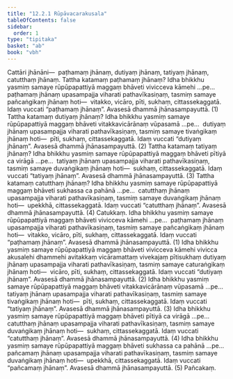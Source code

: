 ```yaml
---
title: "12.2.1 Rūpāvacarakusala"
tableOfContents: false
sidebar:
  order: 1
type: "tipitaka"
basket: "ab"
book: "vbh"
---
```



<DynamicBreadcrumb />

<Division number="623" book="vbh" bookNo="30" page="274">

<Paragraph number="1868" book="vbh">
Cattāri jhānāni—  paṭhamaṃ jhānaṃ, dutiyaṃ jhānaṃ, tatiyaṃ jhānaṃ, catutthaṃ jhānaṃ.
</Paragraph>

</Division>
<Division number="624" book="vbh" bookNo="30" page="274">

<Paragraph number="1869" book="vbh">
Tattha katamaṃ paṭhamaṃ jhānaṃ? Idha bhikkhu yasmiṃ samaye rūpūpapattiyā maggaṃ bhāveti vivicceva kāmehi …pe…  paṭhamaṃ jhānaṃ upasampajja viharati pathavīkasiṇaṃ, tasmiṃ samaye pañcaṅgikaṃ jhānaṃ hoti—  vitakko, vicāro, pīti, sukhaṃ, cittassekaggatā. Idaṃ vuccati “paṭhamaṃ jhānaṃ”. Avasesā dhammā jhānasampayuttā. (1)
</Paragraph>

<Paragraph number="1870" book="vbh">
Tattha katamaṃ dutiyaṃ jhānaṃ? Idha bhikkhu yasmiṃ samaye rūpūpapattiyā maggaṃ bhāveti vitakkavicārānaṃ vūpasamā …pe…  dutiyaṃ jhānaṃ upasampajja viharati pathavīkasiṇaṃ, tasmiṃ samaye tivaṅgikaṃ jhānaṃ hoti—  pīti, sukhaṃ, cittassekaggatā. Idaṃ vuccati “dutiyaṃ jhānaṃ”. Avasesā dhammā jhānasampayuttā. (2)
</Paragraph>

<Paragraph number="1871" book="vbh">
Tattha katamaṃ tatiyaṃ jhānaṃ? Idha bhikkhu yasmiṃ samaye rūpūpapattiyā maggaṃ bhāveti pītiyā ca virāgā …pe…  tatiyaṃ jhānaṃ upasampajja viharati pathavīkasiṇaṃ, tasmiṃ samaye duvaṅgikaṃ jhānaṃ hoti—  sukhaṃ, cittassekaggatā. Idaṃ vuccati “tatiyaṃ jhānaṃ”. Avasesā dhammā jhānasampayuttā. (3)
</Paragraph>

<Paragraph number="1872" book="vbh">
Tattha katamaṃ catutthaṃ jhānaṃ? Idha bhikkhu yasmiṃ samaye rūpūpapattiyā maggaṃ bhāveti sukhassa ca pahānā …pe…  catutthaṃ jhānaṃ upasampajja viharati pathavīkasiṇaṃ, tasmiṃ samaye duvaṅgikaṃ jhānaṃ hoti—  upekkhā, cittassekaggatā. Idaṃ vuccati “catutthaṃ jhānaṃ”. Avasesā dhammā jhānasampayuttā. (4)

</Paragraph>
</Division>

<Paragraph number="1873" type="center" book="vbh">
Catukkaṃ.


</Paragraph>

<Division number="625" book="vbh" bookNo="30" page="275">

<Paragraph number="1874" book="vbh">
Idha bhikkhu yasmiṃ samaye rūpūpapattiyā maggaṃ bhāveti vivicceva kāmehi …pe…  paṭhamaṃ jhānaṃ upasampajja viharati pathavīkasiṇaṃ, tasmiṃ samaye pañcaṅgikaṃ jhānaṃ hoti—  vitakko, vicāro, pīti, sukhaṃ, cittassekaggatā. Idaṃ vuccati “paṭhamaṃ jhānaṃ”. Avasesā dhammā jhānasampayuttā. (1)
</Paragraph>

<Paragraph number="1875" book="vbh">
Idha bhikkhu yasmiṃ samaye rūpūpapattiyā maggaṃ bhāveti vivicceva kāmehi vivicca akusalehi dhammehi avitakkaṃ vicāramattaṃ vivekajaṃ pītisukhaṃ dutiyaṃ jhānaṃ upasampajja viharati pathavīkasiṇaṃ, tasmiṃ samaye caturaṅgikaṃ jhānaṃ hoti—  vicāro, pīti, sukhaṃ, cittassekaggatā. Idaṃ vuccati “dutiyaṃ jhānaṃ”. Avasesā dhammā jhānasampayuttā. (2)
</Paragraph>

<Paragraph number="1876" book="vbh">
Idha bhikkhu yasmiṃ samaye rūpūpapattiyā maggaṃ bhāveti vitakkavicārānaṃ vūpasamā …pe…  tatiyaṃ jhānaṃ upasampajja viharati pathavīkasiṇaṃ, tasmiṃ samaye tivaṅgikaṃ jhānaṃ hoti—  pīti, sukhaṃ, cittassekaggatā. Idaṃ vuccati “tatiyaṃ jhānaṃ”. Avasesā dhammā jhānasampayuttā. (3)
</Paragraph>

<Paragraph number="1877" book="vbh">
Idha bhikkhu yasmiṃ samaye rūpūpapattiyā maggaṃ bhāveti pītiyā ca virāgā …pe…  catutthaṃ jhānaṃ upasampajja viharati pathavīkasiṇaṃ, tasmiṃ samaye duvaṅgikaṃ jhānaṃ hoti—  sukhaṃ, cittassekaggatā. Idaṃ vuccati “catutthaṃ jhānaṃ”. Avasesā dhammā jhānasampayuttā. (4)
</Paragraph>

<Paragraph number="1878" book="vbh">
Idha bhikkhu yasmiṃ samaye rūpūpapattiyā maggaṃ bhāveti sukhassa ca pahānā …pe…  pañcamaṃ jhānaṃ upasampajja viharati pathavīkasiṇaṃ, tasmiṃ samaye duvaṅgikaṃ jhānaṃ hoti—  upekkhā, cittassekaggatā. Idaṃ vuccati “pañcamaṃ jhānaṃ”. Avasesā dhammā jhānasampayuttā. (5)

</Paragraph>
</Division>

<Paragraph number="1879" type="center" book="vbh">
Pañcakaṃ.
</Paragraph>
